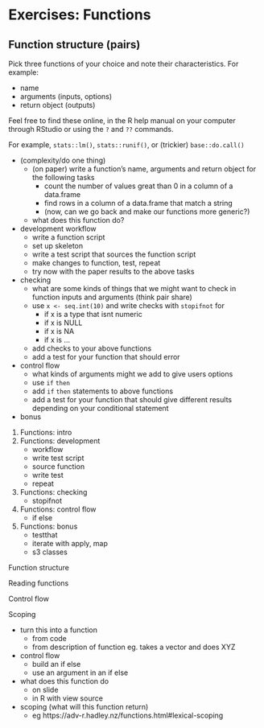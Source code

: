 # Exercises: Functions

## Function structure (pairs)

Pick three functions of your choice and note their characteristics. For example:

- name
- arguments (inputs, options)
- return object (outputs)

Feel free to find these online, in the R help manual on your computer through RStudio or using the `?` and `??` commands. 

For example, `stats::lm()`, `stats::runif()`, or (trickier) `base::do.call()`


- (complexity/do one thing)
    - (on paper) write a function's name, arguments and return object for the following tasks
        - count the number of values great than 0 in a column of a data.frame
        - find rows in a column of a data.frame that match a string
        - (now, can we go back and make our functions more generic?)
    - what does this function do?
- development workflow
    - write a function script
    - set up skeleton
    - write a test script that sources the function script
    - make changes to function, test, repeat
    - try now with the paper results to the above tasks
- checking
    - what are some kinds of things that we might want to check in function inputs and arguments (think pair share)
    - use `x <- seq.int(10)` and write checks with `stopifnot` for 
        - if x is a type that isnt numeric
        - if x is NULL
        - if x is NA
        - if x is ... 
    - add checks to your above functions
    - add a test for your function that should error
- control flow
    - what kinds of arguments might we add to give users options
    - use `if` `then`
    - add `if` `then` statements to above functions
    - add a test for your function that should give different results depending on your conditional statement
- bonus





1. Functions: intro
2. Functions: development
    - workflow
    - write test script
    - source function
    - write test
    - repeat
3. Functions: checking
    - stopifnot
4. Functions: control flow
    - if else
5. Functions: bonus
    - testthat
    - iterate with apply, map
    - s3 classes
    






Function structure

Reading functions

Control flow

Scoping




- turn this into a function
    - from code
    - from description of function eg. takes a vector and does XYZ
- control flow
    - build an if else
    - use an argument in an if else 
- what does this function do
    - on slide
    - in R with view source
- scoping (what will this function return)
    - eg https://adv-r.hadley.nz/functions.html#lexical-scoping

#